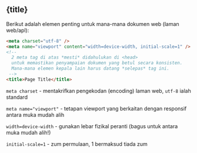 
## {title}

Berikut adalah elemen penting untuk mana-mana dokumen web (laman web/apl):

```html
<meta charset="utf-8" />
<meta name="viewport" content="width=device-width, initial-scale=1" />
<!--
  2 meta tag di atas *mesti* didahulukan di <head>
  untuk memastikan penyampaian dokumen yang betul secara konsisten.
  Mana-mana elemen kepala lain harus datang *selepas* tag ini.
 -->
<title>Page Title</title>
```

`meta charset` - mentakrifkan pengekodan (encoding) laman web, `utf-8` ialah standard

`meta name="viewport"` - tetapan viewport yang berkaitan dengan responsif antara muka mudah alih

`width=device-width` - gunakan lebar fizikal peranti (bagus untuk antara muka mudah alih!)

`initial-scale=1` - zum permulaan, 1 bermaksud tiada zum
